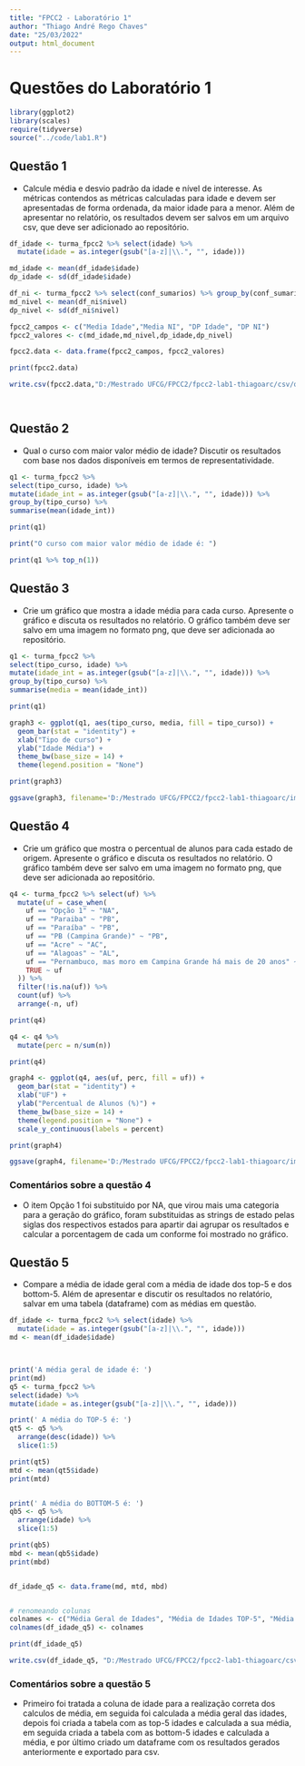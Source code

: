 ```yaml
---
title: "FPCC2 - Laboratório 1"
author: "Thiago André Rego Chaves"
date: "25/03/2022"
output: html_document
---
```


# Questões do Laboratório 1

```r
library(ggplot2)
library(scales)
require(tidyverse)
source("../code/lab1.R")
```
  
## Questão 1
  
* Calcule média e desvio padrão da idade e nível de interesse. As métricas contendos as métricas calculadas para idade e devem ser apresentadas de forma ordenada, da maior idade para a menor. Além de apresentar no relatório, os resultados devem ser salvos em um arquivo csv, que deve ser adicionado ao repositório.

```r

df_idade <- turma_fpcc2 %>% select(idade) %>% 
  mutate(idade = as.integer(gsub("[a-z]|\\.", "", idade)))

md_idade <- mean(df_idade$idade)
dp_idade <- sd(df_idade$idade)

df_ni <- turma_fpcc2 %>% select(conf_sumarios) %>% group_by(conf_sumarios) %>% summarise(nivel = n())
md_nivel <- mean(df_ni$nivel)
dp_nivel <- sd(df_ni$nivel)

fpcc2_campos <- c("Media Idade","Media NI", "DP Idade", "DP NI")
fpcc2_valores <- c(md_idade,md_nivel,dp_idade,dp_nivel)

fpcc2.data <- data.frame(fpcc2_campos, fpcc2_valores)

print(fpcc2.data)

write.csv(fpcc2.data,"D:/Mestrado UFCG/FPCC2/fpcc2-lab1-thiagoarc/csv/questao1.csv")




```

## Questão 2
* Qual o curso com maior valor médio de idade? Discutir os resultados com base nos dados disponíveis em termos de representatividade. 

```r
q1 <- turma_fpcc2 %>% 
select(tipo_curso, idade) %>% 
mutate(idade_int = as.integer(gsub("[a-z]|\\.", "", idade))) %>%
group_by(tipo_curso) %>% 
summarise(mean(idade_int))

print(q1)

print("O curso com maior valor médio de idade é: ")

print(q1 %>% top_n(1))

```

## Questão 3
* Crie um gráfico que mostra a idade média para cada curso. Apresente o gráfico e discuta os resultados no relatório. O gráfico também deve ser salvo em uma imagem no formato png, que deve ser adicionada ao repositório. 

```r

q1 <- turma_fpcc2 %>% 
select(tipo_curso, idade) %>% 
mutate(idade_int = as.integer(gsub("[a-z]|\\.", "", idade))) %>%
group_by(tipo_curso) %>% 
summarise(media = mean(idade_int))

print(q1)

graph3 <- ggplot(q1, aes(tipo_curso, media, fill = tipo_curso)) + 
  geom_bar(stat = "identity") + 
  xlab("Tipo de curso") +
  ylab("Idade Média") + 
  theme_bw(base_size = 14) + 
  theme(legend.position = "None")

print(graph3)

ggsave(graph3, filename='D:/Mestrado UFCG/FPCC2/fpcc2-lab1-thiagoarc/images/questao3.png', dpi = 400, type='cairo', units='in')

```

## Questão 4
* Crie um gráfico que mostra o percentual de alunos para cada estado de origem. Apresente o gráfico e discuta os resultados no relatório. O gráfico também deve ser salvo em uma imagem no formato png, que deve ser adicionada ao repositório.  
```r

q4 <- turma_fpcc2 %>% select(uf) %>% 
  mutate(uf = case_when(
    uf == "Opção 1" ~ "NA",
    uf == "Paraiba" ~ "PB", 
    uf == "Paraíba" ~ "PB",
    uf == "PB (Campina Grande)" ~ "PB",
    uf == "Acre" ~ "AC",
    uf == "Alagoas" ~ "AL",
    uf == "Pernambuco, mas moro em Campina Grande há mais de 20 anos" ~ "PE",
    TRUE ~ uf
  )) %>% 
  filter(!is.na(uf)) %>%
  count(uf) %>% 
  arrange(-n, uf)

print(q4)

q4 <- q4 %>%
  mutate(perc = n/sum(n))

print(q4)

graph4 <- ggplot(q4, aes(uf, perc, fill = uf)) + 
  geom_bar(stat = "identity") + 
  xlab("UF") +
  ylab("Percentual de Alunos (%)") + 
  theme_bw(base_size = 14) + 
  theme(legend.position = "None") +
  scale_y_continuous(labels = percent)

print(graph4)

ggsave(graph4, filename='D:/Mestrado UFCG/FPCC2/fpcc2-lab1-thiagoarc/images/questao4.png', dpi = 400, type='cairo', units='in')

```
### Comentários sobre a questão 4
* O item Opção 1 foi substituido por NA, que virou mais uma categoria para a geração do gráfico, foram substituidas as strings de estado pelas siglas dos respectivos estados para apartir dai agrupar os resultados e calcular a porcentagem de cada um conforme foi mostrado no gráfico.

## Questão 5    
* Compare a média de idade geral com a média de idade dos top-5 e dos bottom-5. Além de apresentar e discutir os resultados no relatório, salvar em uma tabela (dataframe) com as médias em questão.    

```r
df_idade <- turma_fpcc2 %>% select(idade) %>% 
  mutate(idade = as.integer(gsub("[a-z]|\\.", "", idade)))
md <- mean(df_idade$idade)



print('A média geral de idade é: ')
print(md)
q5 <- turma_fpcc2 %>% 
select(idade) %>% 
mutate(idade = as.integer(gsub("[a-z]|\\.", "", idade)))

print(' A média do TOP-5 é: ')
qt5 <- q5 %>%
  arrange(desc(idade)) %>%
  slice(1:5)

print(qt5)
mtd <- mean(qt5$idade)
print(mtd)


print(' A média do BOTTOM-5 é: ')
qb5 <- q5 %>%
  arrange(idade) %>%
  slice(1:5)

print(qb5)
mbd <- mean(qb5$idade)
print(mbd)


df_idade_q5 <- data.frame(md, mtd, mbd)


# renomeando colunas
colnames <- c("Média Geral de Idades", "Média de Idades TOP-5", "Média de Idades BOTTOM-5")
colnames(df_idade_q5) <- colnames

print(df_idade_q5)

write.csv(df_idade_q5, "D:/Mestrado UFCG/FPCC2/fpcc2-lab1-thiagoarc/csv/questao5.csv")

```
### Comentários sobre a questão 5
* Primeiro foi tratada a coluna de idade para a realização correta dos calculos de média, em seguida foi calculada a média geral das idades, depois foi criada a tabela com as top-5 idades e calculada a sua média, em seguida criada a tabela com as bottom-5 idades e calculada a média, e por último criado um dataframe com os resultados gerados anteriormente e exportado para csv.